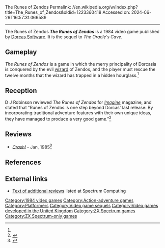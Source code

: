 The Runes of Zendos
Permalink: //en.wikipedia.org/w/index.php?title=The_Runes_of_Zendos&oldid=1223360418
Accessed on: 2024-06-26T16:57:31.066589



------
The Runes of Zendos
{{Short description|1984 video game}}
{{Infobox video game
| collapsible = 
| state = 
| italic title = 
| title = The Runes of Zendos
| image = The Runes of Zendos cover.jpg
| alt = 
| caption = 
| developer = [[Dorcas Software]]
| publisher = [[Dorcas Software]]
| series = 
| engine = 
| platforms = [[ZX Spectrum]]
| released = 1984
| genre = Action-adventure 
| modes = 
}}'''''The Runes of Zendos''''' is a 1984 video game published by [[Dorcas Software]]. It is the sequel to ''The Oracle's Cave''.

==Gameplay==
''The Runes of Zendos'' is a game in which the merry principality of Dorcasia is conquered by the evil [[Magician (fantasy)|wizard]] of Zendos, and the player must rescue the twelve months that the wizard has trapped in a hidden hourglass.<ref name="Imagine24"/>

==Reception==
{{Video game reviews
| award1Pub = Crash
| award1 = Smash!<ref>Game review, Crash issue 12, January 1985, page 124</ref>
}}
D J Robinson reviewed ''The Runes of Zendos'' for ''[[Imagine (AD&D magazine)|Imagine]]'' magazine, and stated that "Runes of Zendos is one step beyond Dorcas' last release. By incorporating traditional adventure features with their own unique ideas, they have managed to produce a very good game."<ref name="Imagine24">{{cite journal | last = Robinson |first = D J | title =Micro Reviews | type = review | journal = [[Imagine (game magazine)|Imagine]] | issue = 24| pages =39 | publisher = TSR Hobbies (UK), Ltd. |date=March 1985}}</ref>

==Reviews==
*''[[Crash (magazine)|Crash!]]'' - Jan, 1985<ref>{{cite web | url=https://archive.org/details/Crash_No._12_1985-01_Newsfield_GB/page/n123/mode/2up | title=Crash - No. 12 (1985-01)(Newsfield)(GB) | date=January 1985 }}</ref>

==References==
{{reflist}}

==External links==
*[https://spectrumcomputing.co.uk/zxsr.php?id=6912 Text of additional reviews] listed at Spectrum Computing

{{DEFAULTSORT:Runes of Zendos}}
[[Category:1984 video games]]
[[Category:Action-adventure games]]
[[Category:Platformers]]
[[Category:Video game sequels]]
[[Category:Video games developed in the United Kingdom]]
[[Category:ZX Spectrum games]]
[[Category:ZX Spectrum-only games]]